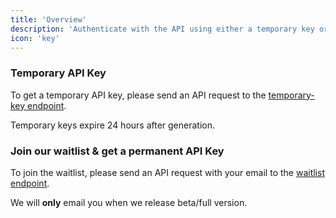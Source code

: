 ```yaml
---
title: 'Overview'
description: 'Authenticate with the API using either a temporary key or join our waitlist and get a permanent key.'
icon: 'key'
---
```


### Temporary API Key

To get a temporary API key, please send an API request to the [temporary-key endpoint](/api-reference/auth/temporary-key).

<Warning>Temporary keys expire 24 hours after generation.</Warning>

### Join our waitlist & get a permanent API Key

To join the waitlist, please send an API request with your email to the [waitlist endpoint](/api-reference/auth/waitlist).

<Note>We will **only** email you when we release beta/full version.</Note>